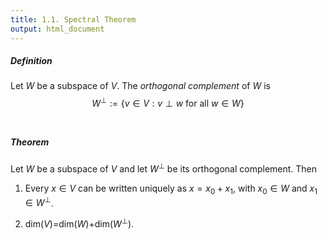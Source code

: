 ```yaml
---
title: 1.1. Spectral Theorem
output: html_document
---
```


##### Definition
Let $W$ be a subspace of $V$. The *orthogonal complement* of $W$ is 
$$
W^\perp:=\{ v \in V: v\perp w \mbox{ for all } w \in W\} 
$$
&nbsp;&nbsp;

##### Theorem 
Let $W$ be a subspace of $V$ and let $W^\perp$ be its orthogonal complement. Then

1. Every $x\in V$ can be written uniquely as $x=x_0+x_1$, with $x_0\in W$ and $x_1\in W^\perp$.

2. dim$(V)$=dim$(W)$+dim$(W^\perp)$.
